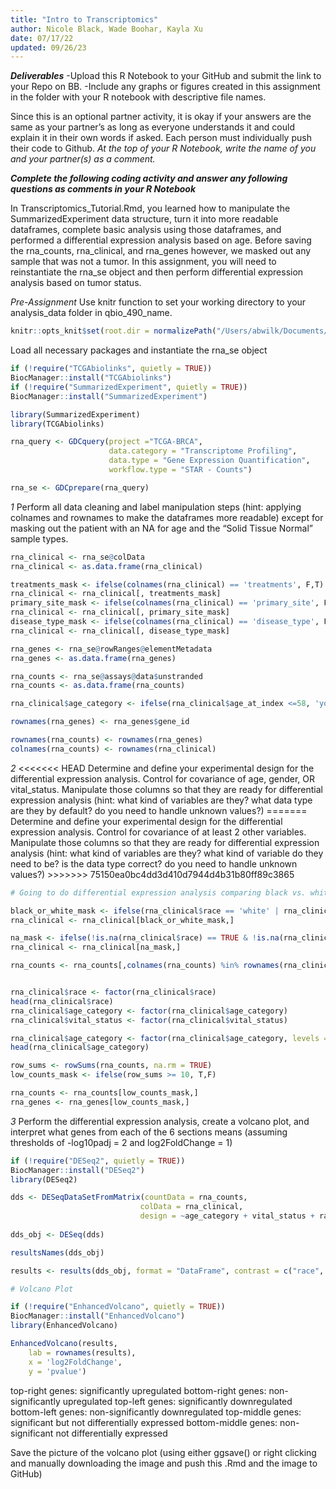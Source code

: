 ```yaml
---
title: "Intro to Transcriptomics"
author: Nicole Black, Wade Boohar, Kayla Xu
date: 07/17/22
updated: 09/26/23
---
```


***Deliverables***
-Upload this R Notebook to your GitHub and submit the link to your Repo on BB.
-Include any graphs or figures created in this assignment in the folder with your R notebook with descriptive file names.

Since this is an optional partner activity, it is okay if your answers are the same as your partner’s as long as everyone understands it and could explain it in their own words if asked. Each person must individually push their code to Github. *At the top of your R Notebook, write the name of you and your partner(s) as a comment.*

***Complete the following coding activity and answer any following questions as comments in your R Notebook***

In Transcriptomics_Tutorial.Rmd, you learned how to manipulate the SummarizedExperiment data structure, turn it into more readable dataframes, complete basic analysis using those dataframes, and performed a differential expression analysis based on age. Before saving the rna_counts, rna_clinical, and rna_genes however, we masked out any sample that was not a tumor. In this assignment, you will need to reinstantiate the rna_se object and then perform differential expression analysis based on tumor status.

*Pre-Assignment*
Use knitr function to set your working directory to your analysis_data folder in qbio_490_name.
```r
knitr::opts_knit$set(root.dir = normalizePath("/Users/abwilk/Documents/Fall 2023/QBIO 490/qbio_490_andrewwilk/analysis_data")) 
```

Load all necessary packages and instantiate the rna_se object
```r
if (!require("TCGAbiolinks", quietly = TRUE))
BiocManager::install("TCGAbiolinks")
if (!require("SummarizedExperiment", quietly = TRUE))
BiocManager::install("SummarizedExperiment")

library(SummarizedExperiment)
library(TCGAbiolinks)

rna_query <- GDCquery(project ="TCGA-BRCA",
                      data.category = "Transcriptome Profiling",
                      data.type = "Gene Expression Quantification",
                      workflow.type = "STAR - Counts")

rna_se <- GDCprepare(rna_query)
```


*1*
Perform all data cleaning and label manipulation steps (hint: applying colnames and rownames to make the dataframes more readable) except for masking out the patient with an NA for age and the "Solid Tissue Normal" sample types.
```r
rna_clinical <- rna_se@colData
rna_clinical <- as.data.frame(rna_clinical)

treatments_mask <- ifelse(colnames(rna_clinical) == 'treatments', F,T)
rna_clinical <- rna_clinical[, treatments_mask]
primary_site_mask <- ifelse(colnames(rna_clinical) == 'primary_site', F,T)
rna_clinical <- rna_clinical[, primary_site_mask]
disease_type_mask <- ifelse(colnames(rna_clinical) == 'disease_type', F,T)
rna_clinical <- rna_clinical[, disease_type_mask]

rna_genes <- rna_se@rowRanges@elementMetadata
rna_genes <- as.data.frame(rna_genes)

rna_counts <- rna_se@assays@data$unstranded
rna_counts <- as.data.frame(rna_counts)

rna_clinical$age_category <- ifelse(rna_clinical$age_at_index <=58, 'young','old')

rownames(rna_genes) <- rna_genes$gene_id

rownames(rna_counts) <- rownames(rna_genes)
colnames(rna_counts) <- rownames(rna_clinical)

```


*2*
<<<<<<< HEAD
Determine and define your experimental design for the differential expression analysis. Control for covariance of age, gender, OR vital_status. Manipulate those columns so that they are ready for differential expression analysis (hint: what kind of variables are they? what data type are they by default? do you need to handle unknown values?)
=======
Determine and define your experimental design for the differential expression analysis. Control for covariance of at least 2 other variables. Manipulate those columns so that they are ready for differential expression analysis (hint: what kind of variables are they? what kind of variable do they need to be? is the data type correct? do you need to handle unknown values?)
>>>>>>> 75150ea0bc4dd3d410d7944d4b31b80ff89c3865
```r

# Going to do differential expression analysis comparing black vs. white patients. Going to control for covariance for age and vital status.

black_or_white_mask <- ifelse(rna_clinical$race == 'white' | rna_clinical$race == 'black or african american',T,F)
rna_clinical <- rna_clinical[black_or_white_mask,]

na_mask <- ifelse(!is.na(rna_clinical$race) == TRUE & !is.na(rna_clinical$vital_status) == TRUE &       !is.na(rna_clinical$age_category) == TRUE, T, F)
rna_clinical <- rna_clinical[na_mask,]

rna_counts <- rna_counts[,colnames(rna_counts) %in% rownames(rna_clinical)]


rna_clinical$race <- factor(rna_clinical$race)
head(rna_clinical$race)
rna_clinical$age_category <- factor(rna_clinical$age_category)
rna_clinical$vital_status <- factor(rna_clinical$vital_status)

rna_clinical$age_category <- factor(rna_clinical$age_category, levels = c('young','old'))
head(rna_clinical$age_category)

row_sums <- rowSums(rna_counts, na.rm = TRUE)
low_counts_mask <- ifelse(row_sums >= 10, T,F)

rna_counts <- rna_counts[low_counts_mask,]
rna_genes <- rna_genes[low_counts_mask,]

```


*3*
Perform the differential expression analysis, create a volcano plot, and interpret what genes from each of the 6 sections means (assuming thresholds of -log10padj = 2 and log2FoldChange = 1)
```r
if (!require("DESeq2", quietly = TRUE))
BiocManager::install("DESeq2")
library(DESeq2)

dds <- DESeqDataSetFromMatrix(countData = rna_counts,
                             colData = rna_clinical,
                             design = ~age_category + vital_status + race)
                             
dds_obj <- DESeq(dds)

resultsNames(dds_obj)

results <- results(dds_obj, format = "DataFrame", contrast = c("race", 'white', 'black or african american'))

# Volcano Plot

if (!require("EnhancedVolcano", quietly = TRUE))
BiocManager::install("EnhancedVolcano")
library(EnhancedVolcano)

EnhancedVolcano(results,
    lab = rownames(results),
    x = 'log2FoldChange',
    y = 'pvalue')


```

top-right genes: significantly upregulated
bottom-right genes: non-significantly upregulated
top-left genes: significantly downregulated
bottom-left genes: non-significantly downregulated
top-middle genes: significant but not differentially expressed
bottom-middle genes: non-significant not differentially expressed

Save the picture of the volcano plot (using either ggsave() or right clicking and manually downloading the image and push this .Rmd and the image to GitHub)
